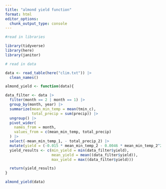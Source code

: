 ```yaml
---
title: "almond yield function"
format: html
editor_options: 
  chunk_output_type: console
---
```


```r
#read in libraries

library(tidyverse)
library(here)
library(janitor)
```

```r
# read in data

data <- read_table(here("clim.txt")) |> 
  clean_names()
```


```r

almond_yield <- function(data){

data_filter <- data |> 
  filter(month == 2 | month == 1) |> 
  group_by(month, year) |> 
  summarize(mean_min_temp = mean(tmin_c),
            total_precip = sum(precip)) |> 
  ungroup() |> 
  pivot_wider(
    names_from = month,
    values_from = c(mean_min_temp, total_precip)
  ) |> 
  select(-mean_min_temp_1, - total_precip_2) |> 
  mutate(yield = (-0.015 * mean_min_temp_2 - 0.0046 * mean_min_temp_2^2 - 0.07 * total_precip_1 + 0.0043 * total_precip_1^2 + 0.28)) 
  yield_results <- c(min_yield = min(data_filter$yield), 
                     mean_yield = mean((data_filter$yield)),
                     max_yield = max((data_filter$yield)))

  return(yield_results)
}

almond_yield(data)

```
